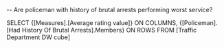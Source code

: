 -- Are policeman with history of brutal arrests performing worst service? 

SELECT {[Measures].[Average rating value]} ON COLUMNS,
{[Policeman].[Had History Of Brutal Arrests].Members} ON ROWS
FROM [Traffic Department DW cube]